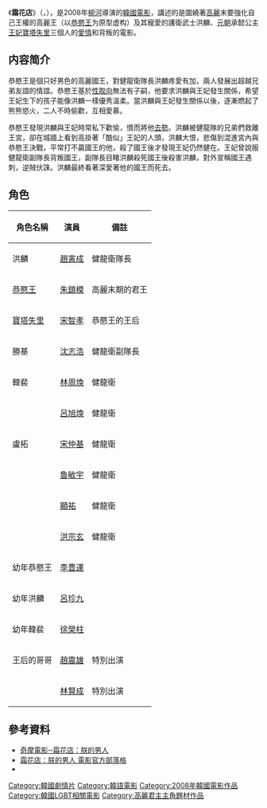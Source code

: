 {{noteTA
|T=zh:霜花店;zh-tw:霜花店：朕的男人; zh-hk:霜花店; zh-cn:霜花店;
|1=zh:霜花店;zh-tw:霜花店：朕的男人; zh-hk:霜花店; zh-cn:霜花店;
}}
{{Infobox Film
| name               = 霜花店
| original_name      = {{lang|ko|쌍화점}}
| image              = A Frozen Flower film poster.jpg
| caption            = 
| director           = [[柳河_(導演)|柳河]]
| producer           = 趙成奎
| writer             = 
| narrator           = 
| starring           = [[趙寅成|趙寅成]]<br />[[朱鎮模|朱鎮模]]<br />[[宋智孝|宋智孝]]
| music              = 
| cinematography     = 
| editing            = 
| production_company = Optus Pictures
| distributor        = Showbox
| released           = {{KOR}}2008年12月30日
| runtime            = 133分鐘
| country            = {{KOR}}
| language           = [[韓語|韓語]]、[[蒙古語|蒙古語]]
| budget             = 
| gross              = 
| preceded_by        = 
| followed_by        = 
| website            = http://www.ssanghwa.co.kr/
| amg_id             = 
| imdb_id            = 1155053
| cn_name            = 
| hk_name            = 霜花店
| tw_name            = 霜花店：朕的男人
}}
《'''霜花店'''》（{{lang-ko|쌍화점}}，{{lang-en|''A Frozen Flower''}}），是2008年[[柳河_(導演)|柳河]]導演的[[韓國電影|韓國電影]]，講述的是圍繞著[[高麗|高麗]]末要強化自己王權的高麗王（以[[高麗恭愍王|恭愍王]]为原型虚构）及其寵愛的護衛武士洪麟、[[元朝|元朝]]承懿公主[[王妃|王妃]][[仁德王后|寶塔失里]]三個人的[[愛情|愛情]]和背叛的電影。

== 内容简介 ==
恭愍王是個只好男色的高麗國王，對健龍衛隊長洪麟疼愛有加，兩人發展出超越兄弟友誼的情誼。恭愍王基於[[性取向|性取向]]無法有子嗣，他要求洪麟與王妃發生關係，希望王妃生下的孩子能像洪麟一樣優秀溫柔。當洪麟與王妃發生關係以後，逐漸燃起了熊熊慾火，二人不時偷歡，互相愛慕。

恭愍王發現洪麟與王妃時常私下歡愉，憤而將他[[閹割|去勢]]。洪麟被健龍隊的兄弟們救離王宮，卻在城牆上看到高掛著「酷似」王妃的人頭，洪麟大恨，悲傷到混進宮內與恭愍王決戰，平常打不贏國王的他，殺了國王後才發現王妃仍然健在。王妃曾說服健龍衛副隊長背叛國王，副隊長目睹洪麟殺死國王後殺害洪麟，對外宣稱國王遇刺，逆賊伏誅。洪麟最終看著深愛著他的國王而死去。

== 角色 ==
{| class="wikitable" 
|- 
! 角色名稱 || 演員 || 備註
|- 
| 洪麟 || [[趙寅成|趙寅成]] || 健龍衛隊長
|- 
| [[高麗恭愍王|恭愍王]] ||[[朱鎮模|朱鎮模]] || 高麗末期的君王
|- 
| [[仁德王后|寶塔失里]] ||[[宋智孝|宋智孝]] || 恭愍王的王后
|- 
| 勝基 ||[[沈志浩|沈志浩]]||健龍衛副隊長
|- 
| 韓裴 ||[[林周煥|林周煥]]||健龍衛
|- 
| ||[[呂旭煥|呂旭煥]]||健龍衛
|- 
| 盧拓 ||[[宋仲基|宋仲基]]||健龍衛
|- 
| ||[[魯敏宇|魯敏宇]]||健龍衛
|- 
| ||[[顯祐|顯祐]]||健龍衛
|- 
| ||[[洪宗玄|洪宗玄]]||健龍衛
|- 
| 幼年恭愍王 ||[[李豊運|李豊運]]|| 
|-
| 幼年洪麟 ||[[呂珍九|呂珍九]]||
|- 
| 幼年韓裴 ||[[徐榮柱|徐榮柱]]||
|-
| 王后的哥哥 ||[[趙震雄|趙震雄]]||特別出演
|- 
| ||[[林賢成|林賢成]]||特別出演
|}

== 參考資料 ==
*[http://tw.movie.yahoo.com/movieinfo_main.html/id=2938 奇摩電影─霜花店：朕的男人] {{Wayback|url=http://tw.movie.yahoo.com/movieinfo_main.html/id=2938 |date=20140114015117 }}
*[http://goodfilms.pixnet.net/blog 霜花店：朕的男人  電影官方部落格] {{Wayback|url=http://goodfilms.pixnet.net/blog |date=20210413170535 }}
*{{imdb title|tt1155053|霜花店}}
{{Showbox}}
{{DEFAULTSORT:Ssanghwajeom}}
[[Category:韓國劇情片|Category:韓國劇情片]]
[[Category:韓語電影|Category:韓語電影]]
[[Category:2008年韓國電影作品|Category:2008年韓國電影作品]]
[[Category:韓國LGBT相關電影|Category:韓國LGBT相關電影]]
[[Category:高麗君主主角題材作品|Category:高麗君主主角題材作品]]
